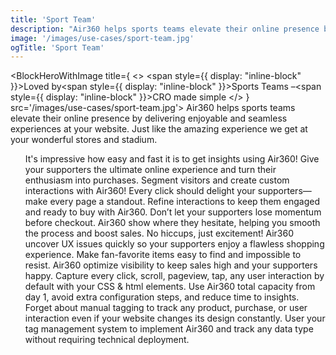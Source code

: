 ```yaml
---
title: 'Sport Team'
description: "Air360 helps sports teams elevate their online presence by delivering enjoyable and seamless experiences at your website. Just like the amazing experience we get at your wonderful stores and stadium."
image: '/images/use-cases/sport-team.jpg'
ogTitle: 'Sport Team'
---
```


<BlockHeroWithImage title={
    <>
      <span style={{ display: "inline-block" }}>Loved by</span><span style={{ display: "inline-block" }}>Sports Teams –</span><span style={{ display: "inline-block" }}>CRO made simple</span>
    </>
  } src='/images/use-cases/sport-team.jpg'>
  Air360 helps sports teams elevate their online presence by delivering enjoyable and seamless experiences at your website. Just like the amazing experience we get at your wonderful stores and stadium.
</BlockHeroWithImage>

<ShowcaseLogos>
  <OL />
</ShowcaseLogos>

<BlockTestimonial name='Aircaribes' src='/logo-brand/air-caraibes.svg'>
  It's impressive how easy and fast it is to get insights using Air360!
</BlockTestimonial>

<SlideFeature title='How does Air360 help sports teams?'>
  <Slide title='Create experiences that convert' src='/images/use-cases/slides/slide1.svg' shadow={false}>
    Give your supporters the ultimate online experience and turn their enthusiasm into purchases. Segment visitors and create custom interactions with Air360!
  </Slide>
  <Slide title='The best possible version of every page' src='/images/use-cases/slides/slide2.svg' shadow={false}>
    Every click should delight your supporters—make every page a standout. Refine interactions to keep them engaged and ready to buy with Air360.
  </Slide>
  <Slide title='Simplify the buying experience' src='/images/use-cases/slides/slide3.svg' shadow={false}>
    Don’t let your supporters lose momentum before checkout. Air360 show where they hesitate, helping you smooth the process and boost sales.
  </Slide>
  <Slide title='Keep your site running smoothly' src='/images/use-cases/slides/slide4.svg' shadow={false}>
    No hiccups, just excitement! Air360 uncover UX issues quickly so your supporters enjoy a flawless shopping experience.
  </Slide>
  <Slide title='Keep your customers happy' src='/images/use-cases/slides/slide5.svg' shadow={false}>
    Make fan-favorite items easy to find and impossible to resist. Air360 optimize visibility to keep sales high and your supporters happy.
  </Slide>
</SlideFeature>

<GalleryBlocks title='Like Time Travel–But Easier!'>
  <Block title='Auto-Tracking' icon='robot-astromech' color='orange'>
    Capture every click, scroll, pageview, tap, any user interaction by default with your CSS & html elements.
  </Block>
  <Block title='Plug and Play' icon='bolt' color='purple'>
    Use Air360 total capacity from day 1, avoid extra configuration steps, and reduce time to insights.
  </Block>
  <Block title='Tagless' icon='tag' color='orange'>
    Forget about manual tagging to track any product, purchase, or user interaction even if your website changes its design constantly.
  </Block>
  <Block title='Codeless' icon='code' color='purple'>
    User your tag management system to implement Air360 and track any data type without requiring technical deployment.
  </Block>
</GalleryBlocks>

<BlockSection lp>
  <LaundryList lang="en" items={['Create experiences that convert', 'The best possible version of every page', 'Simplify the buying experience', 'Keep your site running smoothly', 'Keep your customers happy']} />
</BlockSection>

<BlockFeature title='Everything you need to create the best possible user experience'>
  <Feature name='Auto-tracking' icon='robot-astromech' />
  <Feature name='Custom data collection' icon='database' />
  <Feature name='No-code error detection' icon='message-exclamation' />
  <Feature name='Advanced segments' icon='square-kanban' />
  <Feature name='Funnel analysis' icon='filter-circle-dollar' />
  <Feature name='User journeys' icon='cart-shopping' />
  <Feature name='On-page analysis' icon='user-magnifying-glass' />
  <Feature name='Session replays' icon='clapperboard-play' />
</BlockFeature>

<BlockSection className='mb-15'>
  <IncreaseConversionWrapper />
</BlockSection>
